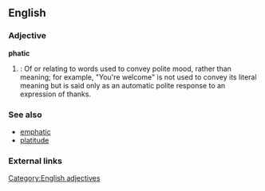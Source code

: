 ==English==
===Adjective===
[[Category:English adjectives]]
'''phatic'''

#{{cattag|linguistics}}: Of or relating to words used to convey polite mood, rather than meaning; for example, "You're welcome" is not used to convey its literal meaning but is said only as an automatic polite response to an expression of thanks.

===See also===
*[[emphatic]]<!-- related? -->
*[[platitude]]

===External links===
{{pedialite}}